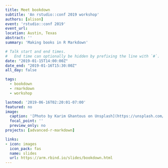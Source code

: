 ```yaml
---
title: Meet bookdown
subtitle: 'An rstudio::conf 2019 workshop'
authors: [alison]
event: 'rstudio::conf 2019'
event_url:
location: Austin, Texas
abstract: ''
summary: 'Making books in R Markdown'

# Talk start and end times.
#   End time can optionally be hidden by prefixing the line with `#`.
date: "2019-01-15T14:00:00Z"
date_end: "2019-01-16T15:30:00Z"
all_day: false

tags:
  - bookdown
  - rmarkdown
  - workshop

lastmod: '2019-06-16T02:20:01-07:00'
featured: no
image:
  caption: '[Photo by Karim Ghantous on Unsplash](https://unsplash.com/photos/JHTlgIpNyQA)'
  focal_point: ''
  preview_only: no
projects: [advanced-r-markdown]

links:
- icon: images
  icon_pack: fas
  name: slides
  url: https://arm.rbind.io/slides/bookdown.html
---
```

